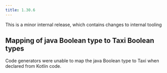 ```yaml
---
title: 1.30.6
---
```


This is a minor internal release, which contains changes to internal tooling

## Mapping of java Boolean type to Taxi Boolean types
Code generators were unable to map the java Boolean type to Taxi when declared from Kotlin code.
